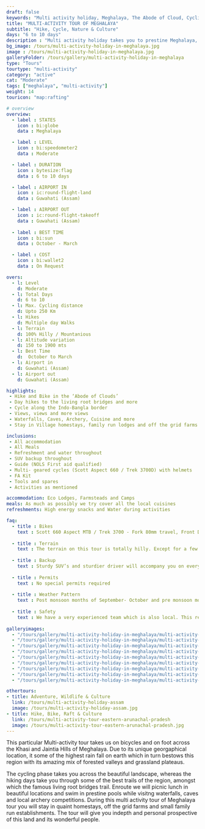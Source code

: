 ```yaml
---
draft: false
keywords: "Multi activity holiday, Meghalaya, The Abode of Cloud, Cycling, Hiking, Swimming, Culture, Cuisine"
title: "MULTI-ACTIVITY TOUR OF MEGHALAYA"
subtitle: "Hike, Cycle, Nature & Culture"
days: "6 to 10 days" 
description : "Multi activity holiday takes you to prestine Meghalaya, 'The Abode of Clouds', the tour includes cycling, hiking, swimming, culture and cuisine"
bg_image: /tours/multi-activity-holiday-in-meghalaya.jpg
image : /tours/multi-activity-holiday-in-meghalaya.jpg
galleryFolder: /tours/gallery/multi-activity-holiday-in-meghalaya
type: "Tours" 
tourtype: "multi-activity"
category: "active"
cat: "Moderate"
tags: ["meghalaya", "multi-activity"]
weight: 14
touricon: "map:rafting"

# overview
overview:
  - label : STATES
    icon : bi:globe
    data : Meghalaya

  - label : LEVEL
    icon : bi:speedometer2
    data : Moderate 

  - label : DURATION
    icon : bytesize:flag
    data : 6 to 10 days

  - label : AIRPORT IN
    icon : ic:round-flight-land
    data : Guwahati (Assam)

  - label : AIRPORT OUT
    icon : ic:round-flight-takeoff
    data : Guwahati (Assam)
    
  - label : BEST TIME
    icon : bi:sun
    data : October - March

  - label : COST
    icon : bi:wallet2
    data : On Request

overs:
  - l: Level 
    d: Moderate 
  - l: Total Days 
    d: 6 to 10
  - l: Max. Cycling distance 
    d: Upto 250 Km
  - l: Hikes 
    d: Multiple day Walks
  - l: Terrain 
    d: 100% Hilly / Mountanious
  - l: Altitude variation 
    d: 150 to 1900 mts
  - l: Best Time 
    d:  October to March
  - l: Airport in 
    d: Guwahati (Assam)
  - l: Airport out 
    d: Guwahati (Assam) 

highlights:
 - Hike and Bike in the ‘Abode of Clouds’
 - Day hikes to the living root bridges and more
 - Cycle along the Indo-Bangla border
 - Views, views and more views
 - Waterfalls, Caves, Archery, Cuisine and more
 - Stay in Village homestays, family run lodges and off the grid farms

inclusions:
 - All accommodation
 - All Meals
 - Refreshment and water throughout
 - SUV backup throughout
 - Guide (NOLS First aid qualified)
 - Multi- geared cycles (Scott Aspect 660 / Trek 3700D) with helmets
 - FA Kit
 - Tools and spares
 - Activities as mentioned

accommodation: Eco Lodges, Farmsteads and Camps
meals: As much as possibly we try cover all the local cuisines
refreshments: High energy snacks and Water during activities 

faq:
  - title : Bikes
    text : Scott 660 Aspect MTB / Trek 3700 - Fork 80mm travel, Front Derailleur Shimano FD-TX50 / 34.9mm, Rear Derailleur Shimano Tourney RD-TX35 21 Speed (Upgraded), Shifters Shimano ST-EF 41 L / 7R EZ-ire plus (Upgraded), Brakeset Tektro SCM-02 mech. Disc 160F/160Rmm Rotor, Front Tyre 6 26×2.1 / 30TPI, Rear Tyre 6 26×2.1 / 30TPI, Weight 13.6 kg / 29.98 lbs
  
  - title : Terrain
    text : The terrain on this tour is totally hilly. Except for a few odd stretches the roads are generally excellent. The hiking is on well trodden tracks.
  
  - title : Backup
    text : Sturdy SUV’s and sturdier driver will accompany you on every trip. the condition of roads do not allow for larger vehicles, however do our best to provide you the best in comfort in relation to the routes that we ply on. These vehicles are along right from your airport pick up to your drop back to the airport.
  
  - title : Permits
    text : No special permits required
  
  - title : Weather Pattern
    text : Post monsoon months of September- October and pre monsoon months of March-April are very pleasant with blue skies and a fair days. Peak winters are from November to February with the mercury coming down below 10 C, in the evenings, however the days are still favourable for cycling.
  
  - title : Safety
    text : We have a very experienced team which is also local. This reflects in the overall safety of our tours. Rest assured your guides know where extra attention is required and when. All our routes are well known to us, we know where the nearest medical facilities are, we know whom to contact if in case of an emergency, we know all the alternate routes in case of road blockages. We have CASEVAC protocols in place to streamline the process in case of emergencies. You can rest easy knowing that in the outdoors in general and this region in particular you are in safe hands with us.
  
galleryimages:
  - "/tours/gallery/multi-activity-holiday-in-meghalaya/multi-activity-holiday-in-meghalaya.jpg"
  - "/tours/gallery/multi-activity-holiday-in-meghalaya/multi-activity-holiday-in-meghalaya1.jpg"
  - "/tours/gallery/multi-activity-holiday-in-meghalaya/multi-activity-holiday-in-meghalaya2.jpg"
  - "/tours/gallery/multi-activity-holiday-in-meghalaya/multi-activity-holiday-in-meghalaya3.jpg"
  - "/tours/gallery/multi-activity-holiday-in-meghalaya/multi-activity-holiday-in-meghalaya4.jpg"
  - "/tours/gallery/multi-activity-holiday-in-meghalaya/multi-activity-holiday-in-meghalaya5.jpg"
  - "/tours/gallery/multi-activity-holiday-in-meghalaya/multi-activity-holiday-in-meghalaya6.jpg"
  - "/tours/gallery/multi-activity-holiday-in-meghalaya/multi-activity-holiday-in-meghalaya7.jpg"
  - "/tours/gallery/multi-activity-holiday-in-meghalaya/multi-activity-holiday-in-meghalaya8.jpg"

othertours:
- title: Adventure, Wildlife & Culture
  link: /tours/multi-activity-holiday-assam
  image: /tours/multi-activity-holiday-assam.jpg
- title: Hike, Bike, Raft & Culture 
  link: /tours/multi-activity-tour-eastern-arunachal-pradesh
  image: /tours/multi-activity-tour-eastern-arunachal-pradesh.jpg
---
```



This particular Multi-activity tour takes us on bicycles and on foot across the Khasi and Jaintia Hills of Meghalaya. Due to its unique georgaphical location, it some of the  highest rain fall on earth which in turn bestows this region with its amazing mix of forested valleys and grassland plateaus. 

The cycling phase takes you across the beautiful landscape, whereas the hiking days take you through some of the best trails of the region, amongst which the famous living root bridges trail. Enroute we will picnic lunch in beautiful locations and swim in prestine pools while visitng waterfalls, caves and local archery competitions. During this multi activity tour of Meghalaya tour you will stay in quaint homestays, off the grid farms and small family run establishments. The tour will give you indepth and personal prospective of this land and its wonderful people.
